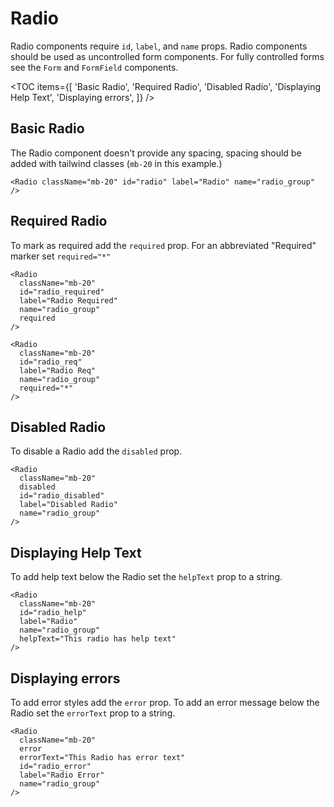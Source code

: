
# Radio

Radio components require `id`, `label`, and `name` props. Radio components should be used as uncontrolled form components. For fully controlled forms see the `Form` and `FormField` components.

<TOC
  items={[
    'Basic Radio',
    'Required Radio',
    'Disabled Radio',
    'Displaying Help Text',
    'Displaying errors',
  ]}
/>

## Basic Radio

The Radio component doesn't provide any spacing, spacing should be added with tailwind classes (`mb-20` in this example.)

<Radio className="mb-20" id="radio" label="Radio" name="radio_group" />

```tsx
<Radio className="mb-20" id="radio" label="Radio" name="radio_group" />
```

## Required Radio

To mark as required add the `required` prop. For an abbreviated "Required" marker set `required="*"`

<Radio
  className="mb-20"
  id="radio_required"
  label="Radio Required"
  name="radio_group"
  required
/>

<Radio
  className="mb-20"
  id="radio_req"
  label="Radio Req"
  name="radio_group"
  required="*"
/>

```tsx
<Radio
  className="mb-20"
  id="radio_required"
  label="Radio Required"
  name="radio_group"
  required
/>

<Radio
  className="mb-20"
  id="radio_req"
  label="Radio Req"
  name="radio_group"
  required="*"
/>
```

## Disabled Radio

To disable a Radio add the `disabled` prop.

<Radio
  className="mb-20"
  disabled
  id="radio_disabled"
  label="Disabled Radio"
  name="radio_group"
/>

```tsx
<Radio
  className="mb-20"
  disabled
  id="radio_disabled"
  label="Disabled Radio"
  name="radio_group"
/>
```

## Displaying Help Text

To add help text below the Radio set the `helpText` prop to a string.

<Radio
  className="mb-20"
  id="radio_help"
  label="Radio"
  name="radio_group"
  helpText="This radio has help text"
/>

```tsx
<Radio
  className="mb-20"
  id="radio_help"
  label="Radio"
  name="radio_group"
  helpText="This radio has help text"
/>
```

## Displaying errors

To add error styles add the `error` prop. To add an error message below the Radio set the `errorText` prop to a string.

<Radio
  className="mb-20"
  error
  errorText="This Radio has error text"
  id="radio_error"
  label="Radio Error"
  name="radio_group"
/>

```tsx
<Radio
  className="mb-20"
  error
  errorText="This Radio has error text"
  id="radio_error"
  label="Radio Error"
  name="radio_group"
/>
```